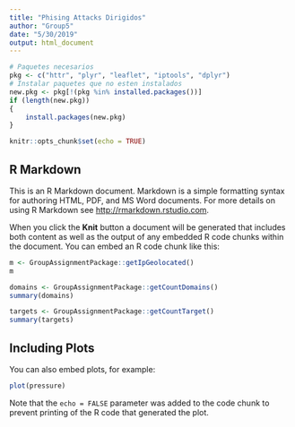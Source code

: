 ```yaml
---
title: "Phising Attacks Dirigidos"
author: "Group5"
date: "5/30/2019"
output: html_document
---
```


```r
# Paquetes necesarios
pkg <- c("httr", "plyr", "leaflet", "iptools", "dplyr")
# Instalar paquetes que no esten instalados
new.pkg <- pkg[!(pkg %in% installed.packages())]
if (length(new.pkg)) 
{
    install.packages(new.pkg)  
}
```

```r
knitr::opts_chunk$set(echo = TRUE)
```

## R Markdown

This is an R Markdown document. Markdown is a simple formatting syntax for authoring HTML, PDF, and MS Word documents. For more details on using R Markdown see <http://rmarkdown.rstudio.com>.

When you click the **Knit** button a document will be generated that includes both content as well as the output of any embedded R code chunks within the document. You can embed an R code chunk like this:

```r
m <- GroupAssignmentPackage::getIpGeolocated()
m

```



```r
domains <- GroupAssignmentPackage::getCountDomains()
summary(domains)
```



```r
targets <- GroupAssignmentPackage::getCountTarget()
summary(targets)
```


## Including Plots

You can also embed plots, for example:

```r
plot(pressure)
```

Note that the `echo = FALSE` parameter was added to the code chunk to prevent printing of the R code that generated the plot.
